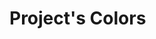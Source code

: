 
<Meta title="Colors" />

# Project's Colors

<ColorPalette>
  <ColorItem
    title="Black"
    subtitle="Class as ...-black"
    colors={{ hex: '#000000' }}
  />
  <ColorItem
    title="White"
    subtitle="Class as ...-white"
    colors={{ hex: '#ffffff' }}
  />
  <ColorItem
    title="Fam Orange"
    subtitle="Class as ...-orange"
    colors={{ hex: '#F54D18' }}
  />
  <ColorItem
    title="Yellow"
    subtitle="Class as ...-yellow"
    colors={{ hex: '#FFE500' }}
  />
  <ColorItem
    title="Pink"
    subtitle="Class as ...-pink"
    colors={{ hex: '#FDA4FF' }}
  />
  <ColorItem
    title="Background"
    subtitle="Class as ...-background"
    colors={{ hex: '#F7F7F7' }}
  />
  <ColorItem
    title="Scales of grey"
    subtitle="Class as...-grey-light, ...-grey or ...-grey-dark"
    colors={{
      light: '#EBEBEB',
      medium: '#A7A7A7',
      dark: '#7A7A7A',
    }}
  />
  <ColorItem
    title="Colors of status"
    subtitle="Class as...-red, ...-green or ...-purple"
    colors={{
      red: '#F00',
      green: '#45D039',
      purple: '#8146FF',
    }}
  />
</ColorPalette>
